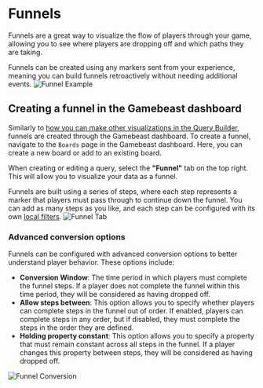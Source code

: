 # Funnels
Funnels are a great way to visualize the flow of players through your game, allowing you to see where players are dropping off and which paths they are taking.

Funnels can be created using any markers sent from your experience, meaning you can build funnels retroactively without needing additional events.
![Funnel Example](/imgs/roblox/funnels/funnel-example.png)

## Creating a funnel in the Gamebeast dashboard
Similarly to [how you can make other visualizations in the Query Builder](/Roblox/QueryBuilder), funnels are created through the Gamebeast dashboard.
To create a funnel, navigate to the `Boards` page in the Gamebeast dashboard. Here, you can create a new board or add to an existing board.

When creating or editing a query, select the **"Funnel"** tab on the top right. This will allow you to visualize your data as a funnel.

Funnels are built using a series of steps, where each step represents a marker that players must pass through to continue down the funnel. You can add as many steps as you like, and each step can be configured with its own [local filters](/Roblox/QueryBuilder).
![Funnel Tab](/imgs/roblox/funnels/funnel-query.png)

### Advanced conversion options
Funnels can be configured with advanced conversion options to better understand player behavior. These options include:
- **Conversion Window**: The time period in which players must complete the funnel steps. If a player does not complete the funnel within this time period, they will be considered as having dropped off.
- **Allow steps between**: This option allows you to specify whether players can complete steps in the funnel out of order. If enabled, players can complete steps in any order, but if disabled, they must complete the steps in the order they are defined.
- **Holding property constant**: This option allows you to specify a property that must remain constant across all steps in the funnel. If a player changes this property between steps, they will be considered as having dropped off.

![Funnel Conversion](/imgs/roblox/funnels/funnel-conversion.png)